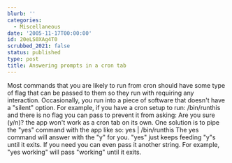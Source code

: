 ```yaml
---
blurb: ''
categories:
  - Miscellaneous
date: '2005-11-17T00:00:00'
id: 20eLS0XAg4T0
scrubbed_2021: false
status: published
type: post
title: Answering prompts in a cron tab
---
```


Most commands that you are likely to run from cron should have some
type of flag that can be passed to them so they run with requiring
any interaction. Occasionally, you run into a piece of software
that doesn't have a "silent" option. For example, if you have a
cron setup to run: /bin/runthis and there is no flag you can pass
to prevent it from asking: Are you sure (y/n)? the app won't work
as a cron tab on its own. One solution is to pipe the "yes" command
with the app like so: yes | /bin/runthis The yes command will
answer with the "y" for you. "yes" just keeps feeding "y"s until it
exits. If you need you can even pass it another string. For
example, "yes working" will pass "working" until it exits.

